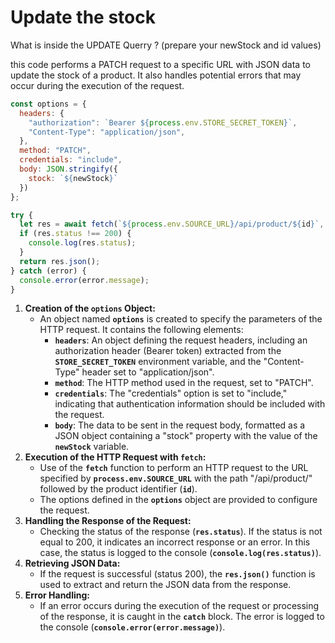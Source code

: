 # Update the stock

What is inside the UPDATE Querry ? (prepare your newStock and id values)

this code performs a PATCH request to a specific URL with JSON data to update the stock of a product. It also handles potential errors that may occur during the execution of the request.

````js
const options = {
  headers: {
    "authorization": `Bearer ${process.env.STORE_SECRET_TOKEN}`,
    "Content-Type": "application/json",
  },
  method: "PATCH", 
  credentials: "include",
  body: JSON.stringify({
    stock: `${newStock}`
  })
};

try {
  let res = await fetch(`${process.env.SOURCE_URL}/api/product/${id}`, options);
  if (res.status !== 200) {
    console.log(res.status);
  }
  return res.json();
} catch (error) {
  console.error(error.message);
}
````
1. **Creation of the `options` Object:**
    - An object named **`options`** is created to specify the parameters of the HTTP request. It contains the following elements:
        - **`headers`**: An object defining the request headers, including an authorization header (Bearer token) extracted from the **`STORE_SECRET_TOKEN`** environment variable, and the "Content-Type" header set to "application/json".
        - **`method`**: The HTTP method used in the request, set to "PATCH".
        - **`credentials`**: The "credentials" option is set to "include," indicating that authentication information should be included with the request.
        - **`body`**: The data to be sent in the request body, formatted as a JSON object containing a "stock" property with the value of the **`newStock`** variable.
2. **Execution of the HTTP Request with `fetch`:**
    - Use of the **`fetch`** function to perform an HTTP request to the URL specified by **`process.env.SOURCE_URL`** with the path "/api/product/" followed by the product identifier (**`id`**).
    - The options defined in the **`options`** object are provided to configure the request.
3. **Handling the Response of the Request:**
    - Checking the status of the response (**`res.status`**). If the status is not equal to 200, it indicates an incorrect response or an error. In this case, the status is logged to the console (**`console.log(res.status)`**).
4. **Retrieving JSON Data:**
    - If the request is successful (status 200), the **`res.json()`** function is used to extract and return the JSON data from the response.
5. **Error Handling:**
    - If an error occurs during the execution of the request or processing of the response, it is caught in the **`catch`** block. The error is logged to the console (**`console.error(error.message)`**).